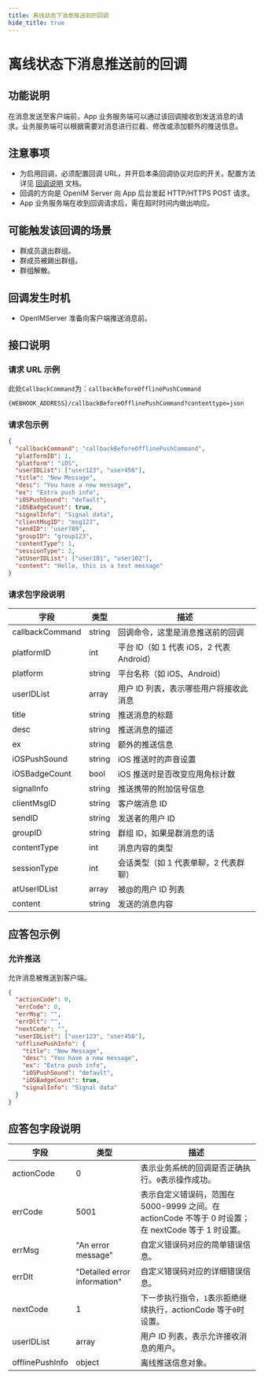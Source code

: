 ```yaml
---
title: 离线状态下消息推送前的回调
hide_title: true
---
```


# 离线状态下消息推送前的回调

## 功能说明

在消息发送至客户端前，App 业务服务端可以通过该回调接收到发送消息的请求。业务服务端可以根据需要对消息进行拦截、修改或添加额外的推送信息。

## 注意事项

- 为启用回调，必须配置回调 URL，并开启本条回调协议对应的开关。配置方法详见 [回调说明](../introduction) 文档。
- 回调的方向是 OpenIM Server 向 App 后台发起 HTTP/HTTPS POST 请求。
- App 业务服务端在收到回调请求后，需在超时时间内做出响应。

## 可能触发该回调的场景

- 群成员退出群组。
- 群成员被踢出群组。
- 群组解散。

## 回调发生时机

- OpenIMServer 准备向客户端推送消息前。

## 接口说明

### 请求 URL 示例

此处`CallbackCommand`为：`callbackBeforeOfflinePushCommand`
```plaintext
{WEBHOOK_ADDRESS}/callbackBeforeOfflinePushCommand?contenttype=json
```

### 请求包示例

```json
{
  "callbackCommand": "callbackBeforeOfflinePushCommand",
  "platformID": 1,
  "platform": "iOS",
  "userIDList": ["user123", "user456"],
  "title": "New Message",
  "desc": "You have a new message",
  "ex": "Extra push info",
  "iOSPushSound": "default",
  "iOSBadgeCount": true,
  "signalInfo": "Signal data",
  "clientMsgID": "msg123",
  "sendID": "user789",
  "groupID": "group123",
  "contentType": 1,
  "sessionType": 2,
  "atUserIDList": ["user101", "user102"],
  "content": "Hello, this is a test message"
}
```

### 请求包字段说明

| 字段            | 类型   | 描述                                     |
| --------------- | ------ | ---------------------------------------- |
| callbackCommand | string | 回调命令，这里是消息推送前的回调         |
| platformID      | int    | 平台 ID（如 1 代表 iOS，2 代表 Android） |
| platform        | string | 平台名称（如 iOS、Android）              |
| userIDList      | array  | 用户 ID 列表，表示哪些用户将接收此消息   |
| title           | string | 推送消息的标题                           |
| desc            | string | 推送消息的描述                           |
| ex              | string | 额外的推送信息                           |
| iOSPushSound    | string | iOS 推送时的声音设置                     |
| iOSBadgeCount   | bool   | iOS 推送时是否改变应用角标计数           |
| signalInfo      | string | 推送携带的附加信号信息                   |
| clientMsgID     | string | 客户端消息 ID                            |
| sendID          | string | 发送者的用户 ID                          |
| groupID         | string | 群组 ID，如果是群消息的话                |
| contentType     | int    | 消息内容的类型                           |
| sessionType     | int    | 会话类型（如 1 代表单聊，2 代表群聊）    |
| atUserIDList    | array  | 被@的用户 ID 列表                        |
| content         | string | 发送的消息内容                           |

## 应答包示例

### 允许推送

允许消息被推送到客户端。

```json
{
  "actionCode": 0,
  "errCode": 0,
  "errMsg": "",
  "errDlt": "",
  "nextCode": "",
  "userIDList": ["user123", "user456"],
  "offlinePushInfo": {
    "title": "New Message",
    "desc": "You have a new message",
    "ex": "Extra push info",
    "iOSPushSound": "default",
    "iOSBadgeCount": true,
    "signalInfo": "Signal data"
  }
}
```

## 应答包字段说明

| 字段            | 类型                         | 描述                                                                                                |
| --------------- | ---------------------------- | --------------------------------------------------------------------------------------------------- |
| actionCode      | 0                            | 表示业务系统的回调是否正确执行。`0`表示操作成功。                                                   |
| errCode         | 5001                         | 表示自定义错误码，范围在 5000-9999 之间。在 actionCode 不等于 0 时设置；在 nextCode 等于 1 时设置。 |
| errMsg          | "An error message"           | 自定义错误码对应的简单错误信息。                                                                    |
| errDlt          | "Detailed error information" | 自定义错误码对应的详细错误信息。                                                                    |
| nextCode        | 1                            | 下一步执行指令，`1`表示拒绝继续执行，actionCode 等于`0`时设置。                                     |
| userIDList      | array                        | 用户 ID 列表，表示允许接收消息的用户。                                                              |
| offlinePushInfo | object                       | 离线推送信息对象。                                                                                  |
